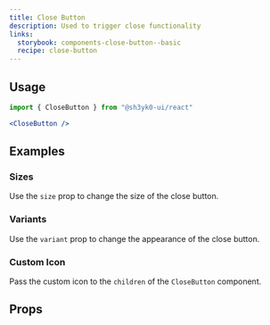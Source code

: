 ```yaml
---
title: Close Button
description: Used to trigger close functionality
links:
  storybook: components-close-button--basic
  recipe: close-button
---
```


<ExampleTabs name="close-button-basic" />

## Usage

```jsx
import { CloseButton } from "@sh3yk0-ui/react"
```

```jsx
<CloseButton />
```

## Examples

### Sizes

Use the `size` prop to change the size of the close button.

<ExampleTabs name="close-button-with-sizes" />

### Variants

Use the `variant` prop to change the appearance of the close button.

<ExampleTabs name="close-button-with-variants" />

### Custom Icon

Pass the custom icon to the `children` of the `CloseButton` component.

<ExampleTabs name="close-button-with-custom-icon" />

## Props

<PropTable component="Button" part="Button" />
